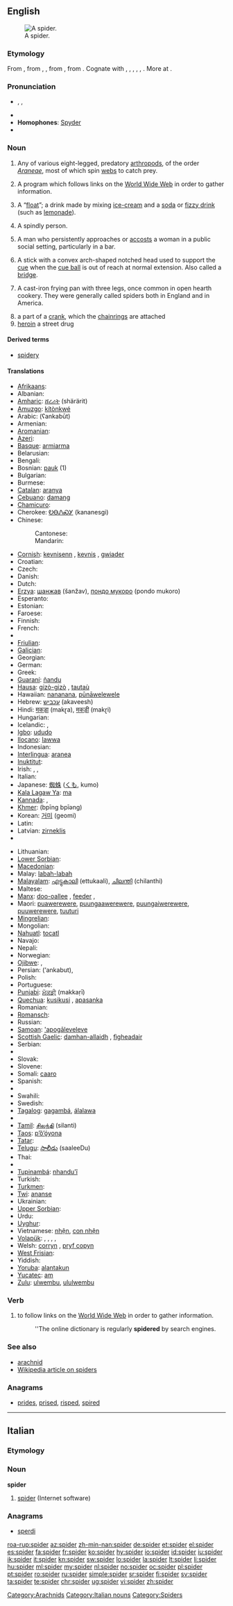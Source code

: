 ==English==
{{wikipedia|dab=Spider (disambiguation)|Spider}}
[[Image:Brachypelma edit.jpg|thumb|A spider.]]

===Etymology===
From {{etyl|enm}} {{term|spithre|lang=enm}}, from {{etyl|ang}} {{term|spider|spīder|lang=ang}}, {{term|spiþra|spīþra|spider|lang=ang}}, from {{proto|Germanic|spinþrô|spider", literally, "spinner|lang=en}}, from {{proto|Indo-European|(s)pend-||(s)pen-|to pull, stretch, spin|lang=en}}. Cognate with {{etyl|sco|-}} {{term|spider||spider|lang=sco}}, {{etyl|fy|-}} {{term|spin||spider|lang=fy}}, {{etyl|nl|-}} {{term|spin||spider|lang=nl}}, {{etyl|de|-}} {{term|Spinne||spider|lang=de}}, {{etyl|da|-}} {{term|spinder||spinner, spider|lang=da}}, {{etyl|sv|-}} {{term|spindel||spider|lang=sv}}. More at {{l|en|spin}}.

===Pronunciation===
* {{enPR|spī'də(r)}}, {{IPA|/ˈspaɪdə(r)/}}, {{SAMPA|/"spaId@(r)/}}
* {{audio|En-us-spider.ogg|Audio (US)}}
* '''Homophones''': [[Spyder]]<!-- various sports cars [proper noun?] -->
* {{rhymes|aɪdə(r)}}

===Noun===
{{en-noun}}

# Any of various eight-legged, predatory [[arthropod]]s, of the order ''[[Araneae]]'', most of which spin [[web]]s to catch prey.
# {{internet}} A program which follows links on the [[World Wide Web]] in order to gather information.
# {{chiefly|Australia|and|New Zealand}} A “[[float]]”; a drink made by mixing [[ice-cream]] and a [[soda]] or [[fizzy drink]] (such as [[lemonade]]).
# {{slang}} A spindly person.
# {{slang}} A man who persistently approaches or [[accost]]s a woman in a public social setting, particularly in a bar.
# {{context|snooker|billiards}} A stick with a convex arch-shaped notched head used to support the [[cue]] when the [[cue ball]] is out of reach at normal extension.  Also called a [[bridge]].
# {{cookware}} A cast-iron frying pan with three legs, once common in open hearth cookery. They were generally called spiders both in England and in America.
# a part of a [[crank]], which the [[chainrings]] are attached
# [[heroin]] a street drug

====Derived terms====
* [[spidery]]

====Translations====
{{trans-top|arthropod}}
* [[Afrikaans]]: {{t|af|spinnekop|xs=Afrikaans}}
* Albanian: {{t-|sq|merimangë|f|xs=Albanian}}
* [[Amharic]]: [[ሸረሪት]] (shärärit)
* [[Amuzgo]]: [[kítònkwé]]
* Arabic: {{Arab|[[عنكبوت]]}} (ʕankabūt) {{m}}
* Armenian: {{t+|hy|սարդ|tr=sard}}
* [[Aromanian]]: {{tø|rup|pangu|xs=Aromanian}}
* [[Azeri]]: {{t+|az|hörümçək|xs=Azeri}}
* [[Basque]]: [[armiarma]]
* Belarusian: {{t-|be|павук|m|tr=pavuk|xs=Belarusian}}
* Bengali: {{t-|bn|মাকড়সা|sc=Beng|xs=Bengali}}
* Bosnian: [[pauk]] {{m}} (1)
* Bulgarian: {{t+|bg|паяк|m|tr=pajak}}
* Burmese: {{t|my|ပင့်ကူ|tr=gu pḭ̃ gù |sc=Mymr}}
* [[Catalan]]: [[aranya]] {{f}}
* [[Cebuano]]: [[damang]]
* [[Chamicuro]]: {{tø|ccc|kajs̈holi}}
* Cherokee: [[ᎧᎾᏁᏍᎩ]] (kananesgi)
* Chinese:
*: Cantonese: {{yue-yue-j|蜘蛛|zi1 zyu1}}
*: Mandarin: {{zh-zh-p|蜘蛛|zhīzhū}}
* [[Cornish]]: [[kevnisenn]] {{f}}, [[kevnis]] {{m}}, [[gwiader]] {{m}}
* Croatian: {{t-|hr|pauk|m|alt=pȁūk}}
* Czech: {{t-|cs|pavouk|m}}
* Danish: {{t|da|edderkop|c}}
* Dutch: {{t+|nl|spin|m}}
* [[Erzya]]: [[шанжав]] (šanžav), [[пондо мукоро]] (pondo mukoro)
* Esperanto: {{t|eo|araneo}}
* Estonian: {{t-|et|ämblik}}
* Faroese: {{t|fo|eiturkoppur|m|xs=Faroese}}
* Finnish: {{t+|fi|hämähäkki}}
* French: {{t+|fr|araignée|f}}
* {{trreq|Frisian}}
* [[Friulian]]: {{tø|fur|ragn|xs=Friulian}}
* [[Galician]]: {{t-|gl|araña|xs=Galician}}
* Georgian: {{t-|ka|ობობა|tr=oboba|sc=Geor|xs=Georgian}}
* German: {{t+|de|Spinne|f}}
* Greek: {{t+|el|αράχνη|f|tr=aráchni}}
* [[Guaraní]]: [[ñandu]]
* [[Hausa]]: [[gizò-gizò]] {{m}}, [[tautaù]] {{m}}
* Hawaiian: [[nananana]], [[pūnāwelewele]]
* Hebrew: [[עכביש]] (akaveesh)
* Hindi: [[मकड़ा]] (makɽa), [[मकड़ी]] (makɽi)
* Hungarian: {{t+|hu|pók}}
* Icelandic: {{t+|is|kónguló|f}}, {{t+|is|könguló|f}}
* [[Igbo]]: [[ududo]]
* [[Ilocano]]: [[lawwa]]
* Indonesian: {{t-|id|labah|xs=Indonesian}}
* [[Interlingua]]: [[aranea]]
* [[Inuktitut]]: {{t+|iu|ᐋᓯᕙᖅ|tr=[[aasivaq]]|sc=Cans|xs=Inuktitut}}
* Irish: {{t-|ga|damhán alla|m|xs=Irish}}, {{t|ga|ruán alla|m|xs=Irish}}, {{t|ga|fíodóir|m|xs=Irish}}
* Italian: {{t+|it|ragno|m}}
* Japanese: [[蜘蛛]] ([[くも]], kumo)
* [[Kala Lagaw Ya]]: [[ma]]
* [[Kannada]]: {{t|kn|ಸಾಲಿಗ|sc=Knda}}, {{t|kn|ಜೇಡ|sc=Knda}}
* [[Khmer]]: {{Khmr|[[ពីងពាង]]}} (bpīng bpīəng)
* Korean: [[거미]] (geomi)
* Latin: {{t-|la|aranea|f}}
* Latvian: [[zirneklis]] {{m}}
* {{trreq|lzz}}
{{trans-mid}}
* Lithuanian: {{t-|lt|voras|m|xs=Lithuanian}}
* [[Lower Sorbian]]: {{tø|dsb|pawk|m|xs=Lower Sorbian}}
* [[Macedonian]]: {{t-|mk|пајак|m|tr=pájak}}
* Malay: [[labah-labah]]
* [[Malayalam]]: [[എട്ടുകാലി]] (ettukaali), [[ചിലന്തി]] (chilanthi)
* Maltese: {{t-|mt|brimba|f|xs=Maltese}}
* [[Manx]]: [[doo-oallee]] {{f}}, [[feeder]] {{m}}, {{t|gv|treechoshagh|m}}
* Maori: [[puawerewere]], [[puungaawerewere]], [[puungaiwerewere]], [[puuwerewere]], [[tuuturi]]
* [[Mingrelian]]: {{tø|xmf|ბორბოლია|tr=borbolia}}
* Mongolian: {{t-|mn|аалз|tr=aalz|sc=Cyrl|xs=Mongolian}}
* [[Nahuatl]]: [[tocatl]]
* Navajo: {{tø|nv|naʼashjéʼii}}
* Nepali: {{t|ne|माकुरो|tr=mākuro|sc=Deva|xs=Nepali}}
* Norwegian: {{t+|no|edderkopp|m}}
* [[Ojibwe]]: {{tø|oj|asabikeshiinh}}, {{tø|oj|asabikeshi}}
* Persian: {{fa-Arab|[[عنکبوت]]}} (‘ankabut), {{t|fa|تارتنک|tr=târtanak|xs=Persian}}
* Polish: {{t+|pl|pająk|m}}
* Portuguese: {{t+|pt|aranha|f}}
* [[Punjabi]]: [[ਮੱਕਡ਼ੀ]] (makkaṛī)
* [[Quechua]]: [[kusikusi]] {{italbrac|small}}, [[apasanka]] {{italbrac|big}}
* Romanian: {{t+|ro|păianjen|m}}
* [[Romansch]]: {{t|rm|filien|m}}
* Russian: {{t+|ru|паук|m|tr=paúk}}
* [[Samoan]]: [['apogāleveleve]]
* [[Scottish Gaelic]]: [[damhan-allaidh]] {{m}}, [[fìgheadair]] {{m}}
* Serbian: {{t-|sr|паук|m|tr=paúk|sc=Cyrl}}
* {{trreq|si}}
* Slovak: {{t-|sk|pavúk|m}}
* Slovene: {{t+|sl|pajek|m}}
* Somali: [[caaro]]
* Spanish: {{t+|es|araña|f}}
* {{trreq|sva}}
* Swahili: {{t+|sw|buibui|xs=Swahili}}
* Swedish: {{t+|sv|spindel|c}}
* [[Tagalog]]: [[gagambá]], [[álalawa]]
* {{trreq|ty}}
* [[Tamil]]: [[சிலந்தி]] (silanti)
* [[Taos]]: [[p’ȍ’ǫ́yona]]
* [[Tatar]]: {{t-|tt|ürmäküç|sc=Cyrl|xs=Tatar}}
* [[Telugu]]: [[సాలీడు]] (saaleeDu)
* Thai: {{t|th|แมงมุม|tr=maeng mum}}
* {{trreq|to}}
* [[Tupinambá]]: [[nhandu'ĩ]]
* Turkish: {{t+|tr|örümcek}}
* [[Turkmen]]: {{t|tk|möý}}
* [[Twi]]: [[ananse]]
* Ukrainian: {{t-|uk|павук|m|xs=Ukrainian}}
* [[Upper Sorbian]]: {{tø|hsb|pawk|m|xs=Upper Sorbian}}
* Urdu: {{t|ur|مکڑی|sc=ur-Arab}}
* [[Uyghur]]: {{t|ug|ئۆمۈچۈك|sc=ug-Arab|tr=ömüchük}}
* Vietnamese: [[nhện]], [[con nhện]]
* [[Volapük]]: {{qualifier|male or female}} {{t|vo|raänid}}, {{qualifier|male}} {{t|vo|hiraänid}}, {{qualifier|female}} {{t|vo|jiraänid}}, {{qualifier|offspring, young}} {{t|vo|raänidül}}, {{qualifier|older word}} {{t|vo|spulaf}}
* Welsh: [[corryn]] {{m}}, [[pryf copyn]] {{m}}
* [[West Frisian]]: {{t-|fy|spin|c|xs=West Frisian}}
* Yiddish: {{t-|yi|שפּין|f|tr=shpin|xs=Yiddish}}
* [[Yoruba]]: [[alantakun]]
* [[Yucatec]]: [[am]]
* [[Zulu]]: [[ulwembu]], [[ululwembu]]
{{trans-bottom}}

{{trans-top|computer program}}
{{trans-mid}}
{{trans-bottom}}

{{trans-top|drink}}
{{trans-mid}}
{{trans-bottom}}

{{trans-top|slang: a spindly person}}
{{trans-mid}}
{{trans-bottom}}

{{trans-top|Snooker spider}}
{{trans-mid}}
{{trans-bottom}}

===Verb===
{{en-verb}}

# {{internet|of a computer program}} to follow links on the [[World Wide Web]] in order to gather information.
#: ''The online dictionary is regularly '''spidered''' by search engines.

===See also===
* [[arachnid]]
* [[w:spider|Wikipedia article on spiders]]

===Anagrams===
* [[prides#English|prides]], [[prised#English|prised]], [[risped#English|risped]], [[spired#English|spired]]

[[Category:Arachnids]]

----

==Italian==

===Etymology===
{{etyl|en|it}}

===Noun===
'''spider''' {{m|inv}}

# {{computing|lang=it}} [[#English|spider]] (Internet software)

===Anagrams===
* [[sperdi#Italian|sperdi]]

[[Category:Italian nouns]]
[[Category:Spiders]]

[[roa-rup:spider]]
[[az:spider]]
[[zh-min-nan:spider]]
[[de:spider]]
[[et:spider]]
[[el:spider]]
[[es:spider]]
[[fa:spider]]
[[fr:spider]]
[[ko:spider]]
[[hy:spider]]
[[io:spider]]
[[id:spider]]
[[iu:spider]]
[[ik:spider]]
[[it:spider]]
[[kn:spider]]
[[sw:spider]]
[[lo:spider]]
[[la:spider]]
[[lt:spider]]
[[li:spider]]
[[hu:spider]]
[[ml:spider]]
[[my:spider]]
[[nl:spider]]
[[no:spider]]
[[oc:spider]]
[[pl:spider]]
[[pt:spider]]
[[ro:spider]]
[[ru:spider]]
[[simple:spider]]
[[sr:spider]]
[[fi:spider]]
[[sv:spider]]
[[ta:spider]]
[[te:spider]]
[[chr:spider]]
[[ug:spider]]
[[vi:spider]]
[[zh:spider]]